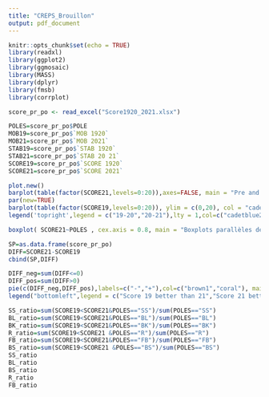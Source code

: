 ```yaml
---
title: "CREPS_Brouillon"
output: pdf_document
---
```


```r
knitr::opts_chunk$set(echo = TRUE)
library(readxl)
library(ggplot2)
library(ggmosaic)
library(MASS)
library(dplyr)
library(fmsb)
library(corrplot)
```

```r
score_pr_po <- read_excel("Score1920_2021.xlsx")

```


```r
POLES=score_pr_po$POLE
MOB19=score_pr_po$`MOB 1920`
MOB21=score_pr_po$`MOB 2021`
STAB19=score_pr_po$`STAB 1920`
STAB21=score_pr_po$`STAB 20 21`
SCORE19=score_pr_po$`SCORE 1920`
SCORE21=score_pr_po$`SCORE 2021`
```

```r
plot.new()
barplot(table(factor(SCORE21,levels=0:20)),axes=FALSE, main = "Pre and Post Test Scores", col ="cornflowerblue",cex.names=0.7)
par(new=TRUE)
barplot(table(factor(SCORE19,levels=0:20)), ylim = c(0,20), col = "cadetblue2",ylab="Number of athletes",xlab="Score",cex.names=0.7)
legend('topright',legend = c("19-20","20-21"),lty = 1,col=c("cadetblue2","cornflowerblue"),lwd=2 )
```

```r
boxplot( SCORE21~POLES , cex.axis = 0.8, main = "Boxplots parallèles des scores en fonction des pôles", xlab = "Centres", ylab = "Score21")
```

```r
SP=as.data.frame(score_pr_po)
DIFF=SCORE21-SCORE19
cbind(SP,DIFF)
```
```r
DIFF_neg=sum(DIFF<=0)
DIFF_pos=sum(DIFF>0)
pie(c(DIFF_neg,DIFF_pos),labels=c("-","+"),col=c("brown1","coral"), main = "Répartition des athlètes selon leur progression")
legend("bottomleft",legend = c("Score 19 better than 21","Score 21 better than 19"),lty = 1,col=c("brown1","coral"),lwd=3 )

```
```r
SS_ratio=sum(SCORE19<SCORE21&POLES=="SS")/sum(POLES=="SS")
BL_ratio=sum(SCORE19<SCORE21&POLES=="BL")/sum(POLES=="BL")
BK_ratio=sum(SCORE19<SCORE21&POLES=="BK")/sum(POLES=="BK")
R_ratio=sum(SCORE19<SCORE21 &POLES=="R")/sum(POLES=="R")
FB_ratio=sum(SCORE19<SCORE21&POLES=="FB")/sum(POLES=="FB")
BS_ratio=sum(SCORE19<SCORE21 &POLES=="BS")/sum(POLES=="BS")
SS_ratio
BL_ratio
BS_ratio
R_ratio
FB_ratio
```




